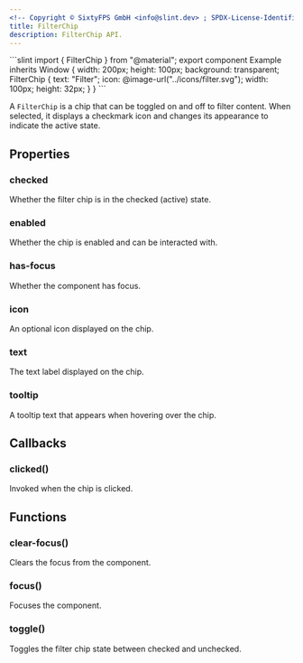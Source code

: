 ```yaml
---
<!-- Copyright © SixtyFPS GmbH <info@slint.dev> ; SPDX-License-Identifier: MIT -->
title: FilterChip
description: FilterChip API.
---
```



<CodeSnippetMD imagePath="/src/assets/generated/filterchip.png" scale="3" imageWidth="300" imageHeight="200" imageAlt="">
```slint
import { FilterChip } from "@material";
export component Example inherits Window {
    width: 200px;
    height: 100px;
    background: transparent;
    FilterChip {
        text: "Filter";
        icon: @image-url("../icons/filter.svg");
        width: 100px;
        height: 32px;
    }
}
```
</CodeSnippetMD>

A `FilterChip` is a chip that can be toggled on and off to filter content. When selected, it displays a checkmark icon and changes its appearance to indicate the active state.

## Properties

### checked
<SlintProperty propName="checked" typeName="bool" propertyVisibility="in-out">
Whether the filter chip is in the checked (active) state.

</SlintProperty>

### enabled
<SlintProperty propName="enabled" typeName="bool" defaultValue="true">
Whether the chip is enabled and can be interacted with.
</SlintProperty>

### has-focus
<SlintProperty propName="has-focus" typeName="bool">
Whether the component has focus.
</SlintProperty>

### icon
<SlintProperty propName="icon" typeName="image">
An optional icon displayed on the chip.
</SlintProperty>

### text
<SlintProperty propName="text" typeName="string">
The text label displayed on the chip.
</SlintProperty>

### tooltip
<SlintProperty propName="tooltip" typeName="string">
A tooltip text that appears when hovering over the chip.
</SlintProperty>

## Callbacks

### clicked()
Invoked when the chip is clicked.

## Functions

### clear-focus()
Clears the focus from the component.

### focus()
Focuses the component.

### toggle()
Toggles the filter chip state between checked and unchecked.